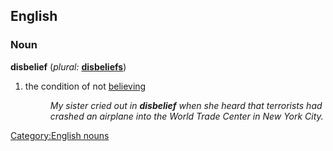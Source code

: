 ==English==

===Noun===
[[Category:English nouns]]
'''disbelief'''  (''plural:'' '''[[disbeliefs]]''')
# the condition of not [[believing]]
#:''My sister cried out in '''disbelief''' when she heard that terrorists had crashed an airplane into the World Trade Center in New York City.''